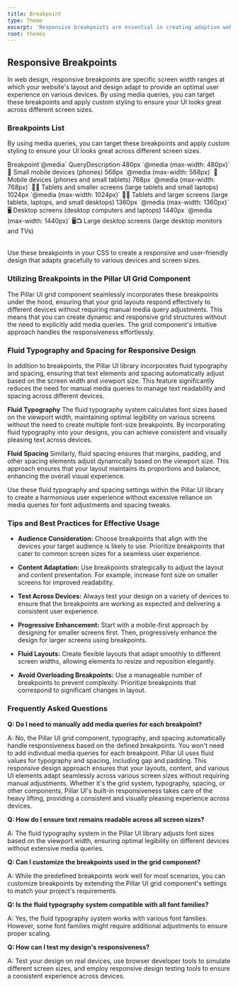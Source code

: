 ```yaml
---
title: Breakpoint
type: Theme
excerpt: 'Responsive breakpoints are essential in creating adaptive web designs. Learn about common breakpoints and how to utilize media queries for optimal user experiences on various devices.'
root: themes
---
```


## Responsive Breakpoints

In web design, responsive breakpoints are specific screen width ranges at which your website's layout and design adapt to provide an optimal user experience on various devices. By using media queries, you can target these breakpoints and apply custom styling to ensure your UI looks great across different screen sizes.

### Breakpoints List

By using media queries, you can target these breakpoints and apply custom styling to ensure your UI looks great across different screen sizes.

<Table>
  <Table.Column>Breakpoint</Table.Column>
  <Table.Column>`@media` Query</Table.Column>
  <Table.Column>Description</Table.Column>
  <Table.Row>
    <Table.Column>480px</Table.Column>
    <Table.Column>`@media (max-width: 480px)`</Table.Column>
    <Table.Column>📱 Small mobile devices (phones)</Table.Column>
  </Table.Row>
  <Table.Row>
    <Table.Column>568px</Table.Column>
    <Table.Column>`@media (max-width: 568px)`</Table.Column>
    <Table.Column>📱 Mobile devices (phones and small tablets)</Table.Column>
  </Table.Row>
  <Table.Row>
    <Table.Column>768px</Table.Column>
    <Table.Column>`@media (max-width: 768px)`</Table.Column>
    <Table.Column>📱📓 Tablets and smaller screens (large tablets and small laptops)</Table.Column>
  </Table.Row>
  <Table.Row>
    <Table.Column>1024px</Table.Column>
    <Table.Column>`@media (max-width: 1024px)`</Table.Column>
    <Table.Column>📱📓 Tablets and larger screens (large tablets, laptops, and small desktops)</Table.Column>
  </Table.Row>
  <Table.Row>
    <Table.Column>1360px</Table.Column>
    <Table.Column>`@media (max-width: 1360px)`</Table.Column>
    <Table.Column>🖥️ Desktop screens (desktop computers and laptops)</Table.Column>
  </Table.Row>
  <Table.Row>
    <Table.Column>1440px</Table.Column>
    <Table.Column>`@media (max-width: 1440px)`</Table.Column>
    <Table.Column>🖥️📺 Large desktop screens (large desktop monitors and TVs)</Table.Column>
  </Table.Row>
</Table>

Use these breakpoints in your CSS to create a responsive and user-friendly design that adapts gracefully to various devices
and screen sizes.

### Utilizing Breakpoints in the Pillar UI Grid Component

The Pillar UI grid component seamlessly incorporates these breakpoints under the hood, ensuring that your grid layouts respond effectively to different devices without requiring manual media query adjustments. This means that you can create dynamic and responsive grid structures without the need to explicitly add media queries. The grid component's intuitive approach handles the responsiveness effortlessly.

### Fluid Typography and Spacing for Responsive Design

In addition to breakpoints, the Pillar UI library incorporates fluid typography and spacing, ensuring that text elements and spacing automatically adjust based on the screen width and viewport size. This feature significantly reduces the need for manual media queries to manage text readability and spacing across different devices.

**Fluid Typography**
The fluid typography system calculates font sizes based on the viewport width, maintaining optimal legibility on various screens without the need to create multiple font-size breakpoints. By incorporating fluid typography into your designs, you can achieve consistent and visually pleasing text across devices.

**Fluid Spacing**
Similarly, fluid spacing ensures that margins, padding, and other spacing elements adjust dynamically based on the viewport size. This approach ensures that your layout maintains its proportions and balance, enhancing the overall visual experience.

Use these fluid typography and spacing settings within the Pillar UI library to create a harmonious user experience without excessive reliance on media queries for font adjustments and spacing tweaks.

### Tips and Best Practices for Effective Usage

- **Audience Consideration:** Choose breakpoints that align with the devices your target audience is likely to use. Prioritize breakpoints that cater to common screen sizes for a seamless user experience.

- **Content Adaptation:** Use breakpoints strategically to adjust the layout and content presentation. For example, increase font size on smaller screens for improved readability.

- **Test Across Devices:** Always test your design on a variety of devices to ensure that the breakpoints are working as expected and delivering a consistent user experience.

- **Progressive Enhancement:** Start with a mobile-first approach by designing for smaller screens first. Then, progressively enhance the design for larger screens using breakpoints.

- **Fluid Layouts:** Create flexible layouts that adapt smoothly to different screen widths, allowing elements to resize and reposition elegantly.

- **Avoid Overloading Breakpoints:** Use a manageable number of breakpoints to prevent complexity. Prioritize breakpoints that correspond to significant changes in layout.

### Frequently Asked Questions

**Q: Do I need to manually add media queries for each breakpoint?**

A: No, the Pillar UI grid component, typography, and spacing automatically handle responsiveness based on the defined breakpoints. You won't need to add individual media queries for each breakpoint. Pillar UI uses fluid values for typography and spacing, including gap and padding. This responsive design approach ensures that your layouts, content, and various UI elements adapt seamlessly across various screen sizes without requiring manual adjustments. Whether it's the grid system, typography, spacing, or other components, Pillar UI's built-in responsiveness takes care of the heavy lifting, providing a consistent and visually pleasing experience across devices.

**Q: How do I ensure text remains readable across all screen sizes?**

A: The fluid typography system in the Pillar UI library adjusts font sizes based on the viewport width, ensuring optimal legibility on different devices without extensive media queries.

**Q: Can I customize the breakpoints used in the grid component?**

A: While the predefined breakpoints work well for most scenarios, you can customize breakpoints by extending the Pillar UI grid component's settings to match your project's requirements.

**Q: Is the fluid typography system compatible with all font families?**

A: Yes, the fluid typography system works with various font families. However, some font families might require additional adjustments to ensure proper scaling.

**Q: How can I test my design's responsiveness?**

A: Test your design on real devices, use browser developer tools to simulate different screen sizes, and employ responsive design testing tools to ensure a consistent experience across devices.
